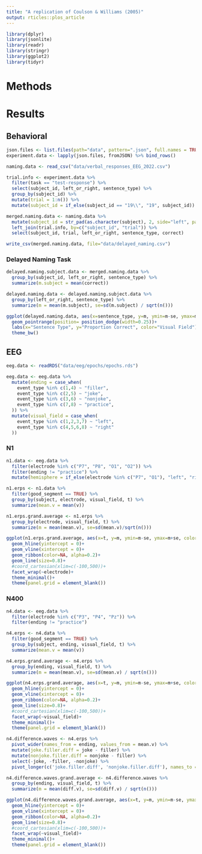 ```yaml
---
title: "A replication of Coulson & Williams (2005)"
output: rticles::plos_article
---
```


```r
library(dplyr)
library(jsonlite)
library(readr)
library(stringr)
library(ggplot2)
library(tidyr)
```


# Methods

# Results

## Behavioral

```r
json.files <- list.files(path="data", pattern=".json", full.names = TRUE)
experiment.data <- lapply(json.files, fromJSON) %>% bind_rows()

naming.data <- read_csv("data/verbal_responses_EEG_2022.csv")
```

```r
trial.info <- experiment.data %>%
  filter(task == "test-response") %>%
  select(subject_id, left_or_right, sentence_type) %>%
  group_by(subject_id) %>%
  mutate(trial = 1:n()) %>%
  mutate(subject_id = if_else(subject_id == "19\\", "19", subject_id))

merged.naming.data <- naming.data %>%
  mutate(subject_id = str_pad(as.character(subject), 2, side="left", pad="0")) %>%
  left_join(trial.info, by=c("subject_id", "trial")) %>%
  select(subject_id, trial, left_or_right, sentence_type, correct)

write_csv(merged.naming.data, file="data/delayed_naming.csv")
```

### Delayed Naming Task

```r
delayed.naming.subject.data <- merged.naming.data %>%
  group_by(subject_id, left_or_right, sentence_type) %>%
  summarize(m.subject = mean(correct))

delayed.naming.data <- delayed.naming.subject.data %>%
  group_by(left_or_right, sentence_type) %>%
  summarize(m = mean(m.subject), se=sd(m.subject) / sqrt(n()))
```

```r
ggplot(delayed.naming.data, aes(x=sentence_type, y=m, ymin=m-se, ymax=m+se, color=left_or_right))+
  geom_pointrange(position= position_dodge(width=0.25))+
  labs(x="Sentence Type", y="Proportion Correct", color="Visual Field")+
  theme_bw()
```

## EEG

```r
eeg.data <- readRDS("data/eeg/epochs/epochs.rds")

eeg.data <- eeg.data %>%
  mutate(ending = case_when(
    event_type %in% c(1,4) ~ "filler",
    event_type %in% c(2,5) ~ "joke",
    event_type %in% c(3,6) ~ "nonjoke",
    event_type %in% c(7,8) ~ "practice",
  )) %>%
  mutate(visual_field = case_when(
    event_type %in% c(1,2,3,7) ~ "left",
    event_type %in% c(4,5,6,8) ~ "right"
  ))
```

### N1

```r
n1.data <- eeg.data %>%
  filter(electrode %in% c("P7", "P8", "O1", "O2")) %>%
  filter(ending != "practice") %>%
  mutate(hemisphere = if_else(electrode %in% c("P7", "O1"), "left", "right"))
```

```r
n1.erps <- n1.data %>%
  filter(good_segment == TRUE) %>%
  group_by(subject, electrode, visual_field, t) %>%
  summarize(mean.v = mean(v))

n1.erps.grand.average <- n1.erps %>%
  group_by(electrode, visual_field, t) %>%
  summarize(m = mean(mean.v), se=sd(mean.v)/sqrt(n()))
```

```r
ggplot(n1.erps.grand.average, aes(x=t, y=m, ymin=m-se, ymax=m+se, color=visual_field, fill=visual_field))+
  geom_hline(yintercept = 0)+
  geom_vline(xintercept = 0)+
  geom_ribbon(color=NA, alpha=0.2)+
  geom_line(size=0.8)+
  #coord_cartesian(xlim=c(-100,500))+
  facet_wrap(~electrode)+
  theme_minimal()+
  theme(panel.grid = element_blank())
```

### N400

```r
n4.data <- eeg.data %>%
  filter(electrode %in% c("P3", "P4", "Pz")) %>%
  filter(ending != "practice")
```

```r
n4.erps <- n4.data %>%
  filter(good_segment == TRUE) %>%
  group_by(subject, ending, visual_field, t) %>%
  summarize(mean.v = mean(v))
```

```r
n4.erps.grand.average <- n4.erps %>%
  group_by(ending, visual_field, t) %>%
  summarize(m = mean(mean.v), se=sd(mean.v) / sqrt(n()))
```

```r
ggplot(n4.erps.grand.average, aes(x=t, y=m, ymin=m-se, ymax=m+se, color=ending, fill=ending))+
  geom_hline(yintercept = 0)+
  geom_vline(xintercept = 0)+
  geom_ribbon(color=NA, alpha=0.2)+
  geom_line(size=0.8)+
  #coord_cartesian(xlim=c(-100,500))+
  facet_wrap(~visual_field)+
  theme_minimal()+
  theme(panel.grid = element_blank())
```

```r
n4.difference.waves <- n4.erps %>%
  pivot_wider(names_from = ending, values_from = mean.v) %>%
  mutate(joke.filler.diff = joke - filler) %>%
  mutate(nonjoke.filler.diff = nonjoke - filler) %>%
  select(-joke, -filler, -nonjoke) %>%
  pivot_longer(c('joke.filler.diff', 'nonjoke.filler.diff'), names_to = "ending", values_to = "diff.v")
```

```r
n4.difference.waves.grand.average <- n4.difference.waves %>%
  group_by(ending, visual_field, t) %>%
  summarize(m = mean(diff.v), se=sd(diff.v) / sqrt(n()))
```

```r
ggplot(n4.difference.waves.grand.average, aes(x=t, y=m, ymin=m-se, ymax=m+se, color=ending, fill=ending))+
  geom_hline(yintercept = 0)+
  geom_vline(xintercept = 0)+
  geom_ribbon(color=NA, alpha=0.2)+
  geom_line(size=0.8)+
  #coord_cartesian(xlim=c(-100,500))+
  facet_wrap(~visual_field)+
  theme_minimal()+
  theme(panel.grid = element_blank())
```